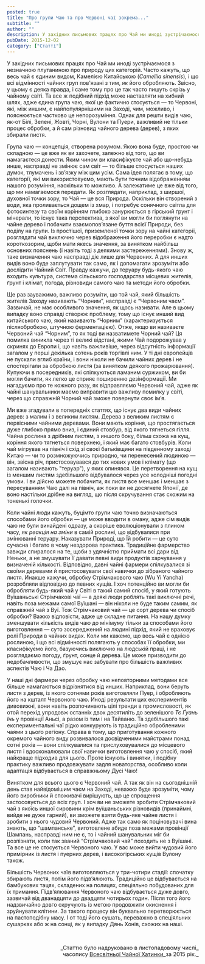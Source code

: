 ```yaml
---
posted: true
title: "Про групи Чаю та про Червоні чаї зокрема..."
subtitle: ""
author: ""
description: У західних письмових працях про Чай ми иноді зустрічаємося з незначною плутаниною про природу цих категорій. Часто кажуть, що весь чай є єдиним видом, Камелією Китайською (Camellia sinensis)...
pubDate: 2015-12-02
category: ["Статті"]
---
```


У західних письмових працях про Чай ми иноді зустрічаємося з незначною плутаниною про природу цих категорій. Часто кажуть, що весь чай є єдиним видом, Камелією Китайською (_Camellia sinensis_), і що всі відмінності чайних груп пов'язані з тим, _як_ його обробляють. Звісно, у цьому є деяка правда, і саме тому про це так часто пишуть скрізь у чайному світі. Та все ж подібний підхід може наставляти на хибний шлях, адже єдина група чаю, якої це фактично стосується — то Червоні, які, між иншим, є найпопулярнішими на Заході, чим, можливо, і пояснюється частково це непорозуміння. Однак для решти видів чаю, як-от Білі, Зелені, Жовті, Чорні, Вулони та Пуери, важливий не тільки процес обробки, а й сам різновид чайного дерева (дерев), з яких збирали листя.

Група чаю — концепція, створена розумом. Якою вона буде, простою чи складною — це вже як ви захочете, залежно від того, що ви намагаєтеся донести. Яким чином ви класифікуєте чай або що-небудь инше, насправді не змінює сам світ — то більше стосується наших думок, тлумачень і зв’язку між цим усім. Сама ідея полягає в тому, що категорії, які ми використовуємо, мають бути точним відображенням нашого розуміння, наскільки то можливо. А залежатиме це вже від того, що ми намагаємося передати. Як розглядати, наприклад, з ширшої, духовної точки зору, то Чай — це вся Природа. Оскільки він створений з води, яка проливається дощем із хмар, і потребує сонячного світла для фотосинтезу та своїм корінням глибоко занурюється в гірський ґрунт і мінерали, то існує така перспектива, з якої ви могли би поглянути на чайне дерево і побачити взаємопов’язане буття всієї Природи, без поділу на групи. Із простішої, приземленої точки зору на чайні категорії, розглядати чай виключно через відображення його переробки є надто короткозорим, щоби мати якесь значення, за винятком найбільш основних пояснень (і навіть тоді з деякими застереженнями). Знову ж, таке визначення чаю насправді діє лише для Червоних. А для инших видів воно буде заплутувати так само, як і допомагати зрозуміти або дослідити Чайний Світ. Правду кажучи, до теруару будь-якого чаю входить культура, система сільського господарства місцевих жителів, ґрунт і клімат, погода, різновиди самого чаю та методи його обробки.

Ще раз зауважимо, важливо розуміти, що той чай, який більшість жителів Заходу називають “Чорним”, насправді є “Червоним чаєм”. Зазвичай, не має особливого значення, як щось називати. Але в цьому випадку воно справді створює проблему, тому що існує инший вид китайського чаю, який називають “Чорним” (характеризується післяобробкою, штучною ферментацією). Отже, якщо ви називаєте Червоний чай “Чорним”, то як тоді ви назватимете Чорний чай? Ця помилка виникла через ті великі відстані, якими Чай подорожував у скринях до Европи і, що навіть важливіше, через відсутність інформації загалом у перші декілька сотень років торгівлі ним. У ті дні европейців не пускали вглиб країни, і вони ніколи не бачили чайних дерев і не спостерігали за обробкою листя (за винятком деякого прожарювання). Купуючи в посередників, які спілкуються ламаним суржиком, ви би могли бачити, як легко це сприяє поширенню дезінформації. Ми нагадуємо про те кожного разу, як відправляємо Червоний чай, адже як чайні шанувальники маємо виправити цю важливу помилку у світі, через що справжній Чорний чай зможе повернути своє ім’я.

Ми вже згадували в попередніх статтях, що існує два види чайних дерев: з малим і з великим листям. Дерева з великим листям є первісними чайними деревами. Вони мають коріння, що простягається дуже глибоко прямо вниз, і єдиний стовбур, від якого тягнеться гілля. Чайна рослина з дрібним листям, з иншого боку, більш схожа на кущ, коріння якого тягнеться поверхнею, і який має багато стовбурів. Коли чай мігрував на північ і схід зі своєї батьківщини на південному заході Китаю — чи то розмножуючись природно, чи перенесений людиною — він, звісна річ, пристосовувався до тих нових умов і клімату (що загалом називають "теруар"), у яких опинявся. Це перетворення на кущ із меншим листям здебільшого відбувалося через усе холодніші погодні умови. І ви дійсно можете побачити, як листя все меншає і меншає з пересуванням Чаю далі на північ, аж поки ви не досягнете Японії, де воно настільки дрібне на вигляд, що після скручування стає схожим на тоненькі голочки.

Коли чайні люди кажуть, буцімто групи чаю точно визначаються способами його обробки — це може вводити в оману, адже сім видів чаю не були винайдені одразу, а скоріше еволюціонували з плином часу, _як реакція на зміни_ в самій рослині, що відбувалися при змінюванні теруару. Наказувати Природі, що Їй робити — це суто сучасна і багато в чому нездорова практика. Традиційне фармерство завжди спиралося на те, щоби з удячністю приймати всі дари від Неньки, а не змушувати Її давати певні види продуктів харчування у визначеній кількості. Відповідно, давні чайні фармери спілкувалися зі своїми деревами й пристосовували свої навички до зібраного чайного листя. Инакше кажучи, обробку Стрімчакового чаю (Wu Yi Yancha) розробляли відповідно до певних кущів. І хоч потенційно ви могли би обробляти будь-який чай у Світі в такий самий спосіб, у який готують Вуїшаньські Стрімчакові чаї — а деякі люди роблять такі виключні речі, навіть поза межами самої Вуїшані — він ніколи не буде таким самим, як справжній чай з Вуї. Тож Стрімчаковий чай — це сорт дерева чи спосіб обробки? Важко відповісти, адже це складне питання. На нашу думку зменшувати кількість видів чаю до мінімуму тільки за способами його виготовлення — суто зосереджений на людині підхід, який не враховує ролі Природи в чайних видах. Коли ми кажемо, що весь чай є однією рослиною, і що всі відмінності полягають у способах її обробки, ми класифікуємо його, базуючись виключно на людській праці, і не розглядаємо погоду, ґрунт, сонце й дерева. Це може призводити до недобачливости, що змушує нас забувати про більшість важливих аспектів Чаю і Ча Дао.

У наші дні фармери через обробку чаю неповторними методами все більше намагаються відрізнятися від инших. Наприклад, вони беруть листя з дерев, із якого сотнями років виготовляли Пуер, і обробляють його на кшталт Червоного чаю. Иноді результати цих експериментів дивовижні, вони навіть розпочинають цілі тренди в промисловості, як отой перехід упродовж останніх двох десятиліть до зеленішого _Тє Ґуань Інь_ у провінції Аньсі, а разом із тим і на Тайваню. Та здебільшого такі експериментальні чаї рідко конкурують із традиційно обробленими чаями з цього регіону. Справа в тому, що приготування кожного окремого чайного виду розвивалося досвідченими майстрами понад сотні років — вони спілкувалися та прислуховувалися до місцевого листя і вдосконалювали свої навички виготовлення чаю у спосіб, який найкраще підходив для цього. Проте існують і винятки, і подібну практику важливо продовжувати задля новаторства, особливо коли адаптація відбувається в справжньому Дусі Чаю!

Винятком для всього цього є Червоний чай. А так як він на сьогоднішній день став найвідомішим чаєм на Заході, неважко буде зрозуміти, чому його виробники й споживачі вирішують, що це спрощення застосовується до всіх груп. І хоч ви не зможете зробити Стрімчаковий чай з якоїсь иншої сировини крім вуїшаньських різновидів (принаймні, вийде не дуже гарний), ви зможете взяти будь-яке чайне листя і зробити з нього чудовий Червоний. Адже так само як поціновувачі вина знають, що “шампанське”, виготовлене абиде поза межами провінції Шампань, насправді ним не є, то і чайний шанувальник міг би розпізнати, коли так званий “Стрімчаковий чай” походить не з Вуїшані. Та все це не стосується Червоного чаю. У вас може вийти чудовий його примірник із листя і пуерних дерев, і високогірських кущів Вулону також.

Більшість Червоних чаїв виготовляються у три-чотири стадії: спочатку збирають листя, потім його підв’ялюють. Традиційно це відбувається на бамбукових тацях, складених на полицях, спеціяльно побудованих для їх тримання. Підв’ялювання Червоного чаю відбувається дуже довго, зазвичай від дванадцяти до двадцяти чотирьох годин. Після того його надзвичайно довго скручують із метою продовжити окиснення і зруйнувати клітини. За такого процесу він буквально перетворюється на пастоподібну масу. І от тоді його сушать, переважно в спеціяльних сушарках або ж на сонці, як у випадку Дянь Хонів, схожих на наші.

<p>&nbsp;</p>
<p align="right" style="font-size: 0.9rem;">_Статтю було надруковано в листопадовому числі_<br />часопису <a title="globalteahut.org" href="http://www.globalteahut.org/" target="blank" rel="noopener">Всесвітньої Чайної Хатинки</a>_за 2015 рік._</p>